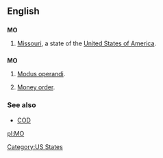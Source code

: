 {{see|mo|Mo|m.o.|mō|mó|mǒ|mò}}
==English==

==={{abbreviation}}===
'''MO'''

# [[Missouri]], a state of the [[United States of America]].

==={{initialism}}===
'''MO'''

# [[modus operandi|Modus operandi]].
# {{finance}} [[money order|Money order]].

===See also===
*[[COD]]

[[Category:US States]]

[[pl:MO]]